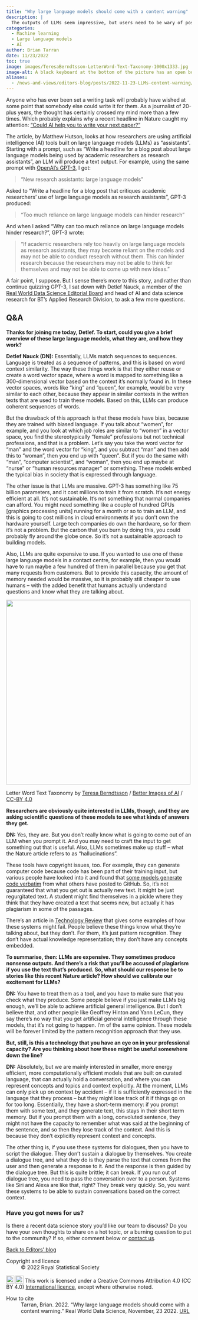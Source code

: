 ```yaml
---
title: "Why large language models should come with a content warning"
description: |
  The outputs of LLMs seem impressive, but users need to be wary of possible bias, plagiarism and model ‘hallucinations’.
categories:
  - Machine learning
  - Large language models
  - AI
author: Brian Tarran
date: 11/23/2022
toc: true
image: images/TeresaBerndtsson-LetterWord-Text-Taxonomy-1000x1333.jpg
image-alt: A black keyboard at the bottom of the picture has an open book on it, with red words in labels floating on top, with a letter A balanced on top of them. The perspective makes the composition form a kind of triangle from the keyboard to the capital A. The AI filter makes it look like a messy, with a kind of cartoon style.
aliases: 
  - /news-and-views/editors-blog/posts/2022-11-23-LLMs-content-warning/LLM-content-warning.html
---
```

Anyone who has ever been set a writing task will probably have wished at some point that somebody else could write it for them. As a journalist of 20-plus years, the thought has certainly crossed my mind more than a few times. Which probably explains why a recent headline in Nature caught my attention: [“Could AI help you to write your next paper?”](https://www.nature.com/articles/d41586-022-03479-w) 

The article, by Matthew Hutson, looks at how researchers are using artificial intelligence (AI) tools built on large language models (LLMs) as “assistants”. Starting with a prompt, such as “Write a headline for a blog post about large language models being used by academic researchers as research assistants”, an LLM will produce a text output. For example, using the same prompt with [OpenAI’s GPT-3](https://openai.com/api/), I got: 

> “New research assistants: large language models” 

Asked to “Write a headline for a blog post that critiques academic researchers' use of large language models as research assistants”, GPT-3 produced: 

> “Too much reliance on large language models can hinder research” 

And when I asked “Why can too much reliance on large language models hinder research?”, GPT-3 wrote: 

> “If academic researchers rely too heavily on large language models as research assistants, they may become reliant on the models and may not be able to conduct research without them. This can hinder research because the researchers may not be able to think for themselves and may not be able to come up with new ideas.” 

A fair point, I suppose. But I sense there’s more to this story, and rather than continue quizzing GPT-3, I sat down with Detlef Nauck, a member of the [Real World Data Science Editorial Board](/news-and-views/editors-blog/posts/2022-10-18-meet-the-team/meet-the-team.html) and head of AI and data science research for BT’s Applied Research Division, to ask a few more questions. 

## Q&A
**Thanks for joining me today, Detlef. To start, could you give a brief overview of these large language models, what they are, and how they work?** 

**Detlef Nauck (DN):** Essentially, LLMs match sequences to sequences. Language is treated as a sequence of patterns, and this is based on word context similarity. The way these things work is that they either reuse or create a word vector space, where a word is mapped to something like a 300-dimensional vector based on the context it's normally found in. In these vector spaces, words like “king” and “queen”, for example, would be very similar to each other, because they appear in similar contexts in the written texts that are used to train these models. Based on this, LLMs can produce coherent sequences of words.  

But the drawback of this approach is that these models have bias, because they are trained with biased language. If you talk about “women”, for example, and you look at which job roles are similar to “women” in a vector space, you find the stereotypically “female” professions but not technical professions, and that is a problem. Let’s say you take the word vector for “man” and the word vector for “king”, and you subtract “man” and then add this to “woman”, then you end up with “queen”. But if you do the same with “man”, “computer scientist”, and “woman”, then you end up maybe at “nurse” or “human resources manager” or something. These models embed the typical bias in society that is expressed through language.  

The other issue is that LLMs are massive. GPT-3 has something like 75 billion parameters, and it cost millions to train it from scratch. It's not energy efficient at all. It's not sustainable. It's not something that normal companies can afford. You might need something like a couple of hundred GPUs [graphics processing units] running for a month or so to train an LLM, and this is going to cost millions in cloud environments if you don't own the hardware yourself. Large tech companies do own the hardware, so for them it's not a problem. But the carbon that you burn by doing this, you could probably fly around the globe once. So it’s not a sustainable approach to building models.  

Also, LLMs are quite expensive to use. If you wanted to use one of these large language models in a contact centre, for example, then you would have to run maybe a few hundred of them in parallel because you get that many requests from customers. But to provide this capacity, the amount of memory needed would be massive, so it is probably still cheaper to use humans – with the added benefit that humans actually understand questions and know what they are talking about.

![](images/TeresaBerndtsson-LetterWord-Text-Taxonomy-1000x1333.jpg){fig-alt="A black keyboard at the bottom of the picture has an open book on it, with red words in labels floating on top, with a letter A balanced on top of them. The perspective makes the composition form a kind of triangle from the keyboard to the capital A. The AI filter makes it look like a messy, with a kind of cartoon style." width="500" fig-align="center"}

::: {.column-margin}
Letter Word Text Taxonomy by [Teresa Berndtsson](https://www.linkedin.com/in/teresa-berndtsson/) / [Better Images of AI](https://www.betterimagesofai.org) / [CC-BY 4.0](https://creativecommons.org/licenses/by/4.0/)
:::

**Researchers are obviously quite interested in LLMs, though, and they are asking scientific questions of these models to see what kinds of answers they get.** 

**DN:** Yes, they are. But you don't really know what is going to come out of an LLM when you prompt it. And you may need to craft the input to get something out that is useful. Also, LLMs sometimes make up stuff – what the Nature article refers to as “hallucinations”.  

These tools have copyright issues, too. For example, they can generate computer code because code has been part of their training input, but various people have looked into it and found that [some models generate code verbatim](https://analyticsindiamag.com/github-copilot-the-latest-in-the-list-of-ai-generative-models-facing-copyright-allegations/) from what others have posted to GitHub. So, it's not guaranteed that what you get out is actually new text. It might be just regurgitated text. A student might find themselves in a pickle where they think that they have created a text that seems new, but actually it has plagiarism in some of the passages. 

There’s an article in [Technology Review](https://www.technologyreview.com/2020/08/22/1007539/gpt3-openai-language-generator-artificial-intelligence-ai-opinion/) that gives some examples of how these systems might fail. People believe these things know what they're talking about, but they don't. For them, it's just pattern recognition. They don't have actual knowledge representation; they don't have any concepts embedded. 

**To summarise, then: LLMs are expensive. They sometimes produce nonsense outputs. And there’s a risk that you’ll be accused of plagiarism if you use the text that’s produced. So, what should our response be to stories like this recent Nature article? How should we calibrate our excitement for LLMs?**

**DN:** You have to treat them as a tool, and you have to make sure that you check what they produce. Some people believe if you just make LLMs big enough, we’ll be able to achieve artificial general intelligence. But I don't believe that, and other people like Geoffrey Hinton and Yann LeCun, they say there's no way that you get artificial general intelligence through these models, that it's not going to happen. I’m of the same opinion. These models will be forever limited by the pattern recognition approach that they use. 

**But, still, is this a technology that you have an eye on in your professional capacity? Are you thinking about how these might be useful somewhere down the line?** 

**DN:** Absolutely, but we are mainly interested in smaller, more energy efficient, more computationally efficient models that are built on curated language, that can actually hold a conversation, and where you can represent concepts and topics and context explicitly. At the moment, LLMs can only pick up on context by accident – if it is sufficiently expressed in the language that they process – but they might lose track of it if things go on for too long. Essentially, they have a short-term memory: if you prompt them with some text, and they generate text, this stays in their short term memory. But if you prompt them with a long, convoluted sentence, they might not have the capacity to remember what was said at the beginning of the sentence, and so then they lose track of the context. And this is because they don't explicitly represent context and concepts.  

The other thing is, if you use these systems for dialogues, then you have to script the dialogue. They don't sustain a dialogue by themselves. You create a dialogue tree, and what they do is they parse the text that comes from the user and then generate a response to it. And the response is then guided by the dialogue tree. But this is quite brittle; it can break. If you run out of dialogue tree, you need to pass the conversation over to a person. Systems like Siri and Alexa are like that, right? They break very quickly. So, you want these systems to be able to sustain conversations based on the correct context.

:::{.callout-tip}
### Have you got news for us?
Is there a recent data science story you'd like our team to discuss? Do you have your own thoughts to share on a hot topic, or a burning question to put to the community? If so, either comment below or [contact us](/contact.qmd).
:::

::: {.article-btn}
[Back to Editors' blog](/viewpoints/editors-blog/index.qmd)
:::


::: {.further-info}
::: grid
::: {.g-col-12 .g-col-md-6}
Copyright and licence
: &copy; 2022 Royal Statistical Society

<a href="http://creativecommons.org/licenses/by/4.0/?ref=chooser-v1" target="_blank" rel="license noopener noreferrer" style="display:inline-block;"> <img style="height:22px!important;vertical-align:text-bottom;" src="https://mirrors.creativecommons.org/presskit/icons/cc.svg?ref=chooser-v1"><img style="height:22px!important;margin-left:3px;vertical-align:text-bottom;" src="https://mirrors.creativecommons.org/presskit/icons/by.svg?ref=chooser-v1"></a> This work is licensed under a Creative Commons Attribution 4.0 (CC BY 4.0) <a href="http://creativecommons.org/licenses/by/4.0/?ref=chooser-v1" target="_blank" rel="license noopener noreferrer" style="display:inline-block;"> International licence</a>, except where otherwise noted.

:::

::: {.g-col-12 .g-col-md-6}
How to cite
: Tarran, Brian. 2022. "Why large language models should come with a content warning." Real World Data Science, November, 23 2022. [URL](https://realworlddatascience.net/news-and-views/editors-blog/posts/2022-11-23-LLMs-content-warning/LLM-content-warning.html)
:::
:::
:::